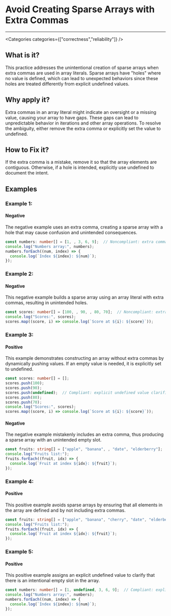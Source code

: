 

# Avoid Creating Sparse Arrays with Extra Commas

<Severity severity={SeverityLevels.HIGH} />

---

<Categories categories={["correctness","reliability"]} />

## What is it?
This practice addresses the unintentional creation of sparse arrays when extra commas are used in array literals. Sparse arrays have "holes" where no value is defined, which can lead to unexpected behaviors since these holes are treated differently from explicit undefined values.

## Why apply it?
Extra commas in an array literal might indicate an oversight or a missing value, causing your array to have gaps. These gaps can lead to unpredictable behavior in iterations and other array operations. To resolve the ambiguity, either remove the extra comma or explicitly set the value to undefined.

## How to Fix it?
If the extra comma is a mistake, remove it so that the array elements are contiguous. Otherwise, if a hole is intended, explicitly use undefined to document the intent.

## Examples

### Example 1:

<!-- #example -->

#### Negative

<!-- #example_negative_description -->
The negative example uses an extra comma, creating a sparse array with a hole that may cause confusion and unintended consequences.

<!-- #example_negative_code -->
```ts
const numbers: number[] = [1, , 3, 6, 9];  // Noncompliant: extra comma creates a hole
console.log("Numbers array:", numbers);
numbers.forEach((num, index) => {
  console.log(`Index ${index}: ${num}`);
});
```

### Example 2:

<!-- #example -->

#### Negative

<!-- #example_negative_description -->
This negative example builds a sparse array using an array literal with extra commas, resulting in unintended holes.

<!-- #example_negative_code -->
```ts
const scores: number[] = [100, , 90, , 80, 70];  // Noncompliant: extra commas create holes
console.log("Scores:", scores);
scores.map((score, i) => console.log(`Score at ${i}: ${score}`));
```

### Example 3:

<!-- #example -->

#### Positive

<!-- #example_positive_description -->
This example demonstrates constructing an array without extra commas by dynamically pushing values. If an empty value is needed, it is explicitly set to undefined.

<!-- #example_positive_code -->
```ts
const scores: number[] = [];
scores.push(100);
scores.push(90);
scores.push(undefined);  // Compliant: explicit undefined value clarifies intent
scores.push(80);
scores.push(70);
console.log("Scores:", scores);
scores.map((score, i) => console.log(`Score at ${i}: ${score}`));
```

#### Negative

<!-- #example_negative_description -->
The negative example mistakenly includes an extra comma, thus producing a sparse array with an unintended empty slot.

<!-- #example_negative_code -->
```ts
const fruits: string[] = ["apple", "banana", , "date", "elderberry"];  // Noncompliant: extra comma introduces hole at index 2
console.log("Fruits list:");
fruits.forEach((fruit, idx) => {
  console.log(`Fruit at index ${idx}: ${fruit}`);
});
```

### Example 4:

<!-- #example -->

#### Positive

<!-- #example_positive_description -->
This positive example avoids sparse arrays by ensuring that all elements in the array are defined and by not including extra commas.

<!-- #example_positive_code -->
```ts
const fruits: string[] = ["apple", "banana", "cherry", "date", "elderberry"];  // Compliant: no sparse elements
console.log("Fruits list:");
fruits.forEach((fruit, idx) => {
  console.log(`Fruit at index ${idx}: ${fruit}`);
});
```

### Example 5:

<!-- #example -->

#### Positive

<!-- #example_positive_description -->
This positive example assigns an explicit undefined value to clarify that there is an intentional empty slot in the array.

<!-- #example_positive_code -->
```ts
const numbers: number[] = [1, undefined, 3, 6, 9];  // Compliant: explicit undefined
console.log("Numbers array:", numbers);
numbers.forEach((num, index) => {
  console.log(`Index ${index}: ${num}`);
});
```
